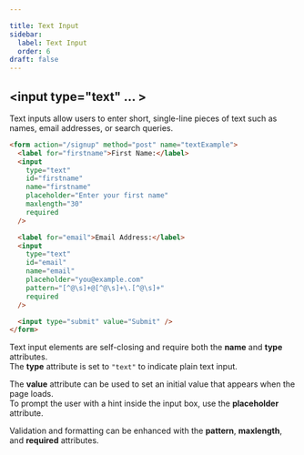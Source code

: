 ```yaml
---

title: Text Input
sidebar:
  label: Text Input
  order: 6
draft: false
---
```


## \<input type="text" ... \>

Text inputs allow users to enter short, single-line pieces of text such as names, email addresses, or search queries.

```html
<form action="/signup" method="post" name="textExample">
  <label for="firstname">First Name:</label>
  <input
    type="text"
    id="firstname"
    name="firstname"
    placeholder="Enter your first name"
    maxlength="30"
    required
  />

  <label for="email">Email Address:</label>
  <input
    type="text"
    id="email"
    name="email"
    placeholder="you@example.com"
    pattern="[^@\s]+@[^@\s]+\.[^@\s]+"
    required
  />

  <input type="submit" value="Submit" />
</form>
```

Text input elements are self-closing and require both the **name** and **type** attributes.  
The **type** attribute is set to `"text"` to indicate plain text input.

The **value** attribute can be used to set an initial value that appears when the page loads.  
To prompt the user with a hint inside the input box, use the **placeholder** attribute.

Validation and formatting can be enhanced with the **pattern**, **maxlength**, and **required** attributes.
